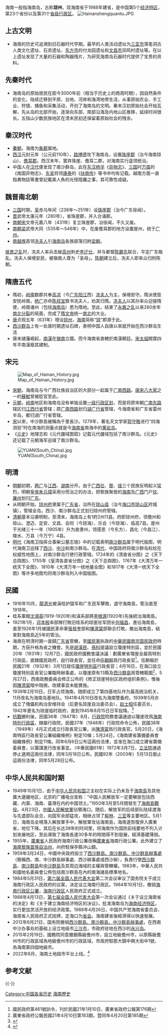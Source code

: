 {{海南歷史}}

海南一般指海南岛，古称'''琼州'''，现海南省于1988年建省，是中国第5个[[经济特区|经济特区]]，第23个省份以及第31个[[省级行政区|省级行政区]]。
{{Wikisourceshas|海南特區行政長官公署組織條例|海南建省籌備委員會組織條例|第六届全国人民代表大会第二次会议关于海南行政区建置的决定|全国人民代表大会关于设立海南省的决定}}
[[File:Hainanshengquantu.JPG|thumb]]

==上古文明==
*海南的历史可追溯到旧石器时代早期。最早的人类活动遗址为[[三亚市|三亚市]]落笔洞古人类文化遗址、石贡遗址、[[东方市|东方市]]的付龙园遗址和[[文昌市|文昌市]]凤鸣村遗址等。在以上遗址发现了大量的石器和陶器残片，为研究海南岛石器时代提供了宝贵的资料。

==先秦时代==
*海南岛的原始居民在距今3000年前（相当于历史上的商周时期），因自然条件的变化，陆续迁移到平原、台地、河岸和海湾地带生活，从事原始农业、手工业、狩猎、捕鱼和采集活动，开创了海南岛的文明。秦末汉初原始社会开始瓦解，先从岛的北部开始，逐渐向东部、南部沿海及内地山区推移，延续时间很长。五指山少数民族地区在清末民初还保留着原始社会的残余。

==秦汉时代==
*[[秦朝|秦朝]]，海南为[[象郡|象郡]]属地。
*[[西汉|西汉]]元封元年（公元前110年），[[路博德|路博德]]攻下海南岛，设置[[珠崖郡|珠崖郡]]（治今海南琼山）、[[儋耳郡|儋耳郡]]。西汉末年，罢弃珠崖、儋耳二郡，对海南实行遥领统治。
*中国人在[[汉代|汉代]]便发现了南沙群岛，此在[[东汉|东汉]][[杨孚|杨孚]]《[[异物志|异物志]]》、[[三国|三国]]时[[万震|万震]]的《南国异物志》、[[孫吳|东吴]]将领[[康泰|康泰]]的《[[扶南传|扶南传]]》等书中均有记载。越南方面一直指異物誌等書曾記載美人魚的光怪陸離之事，其可靠性成疑。

==魏晋南北朝==
*[[三国|三国]]时期，[[孫吳|吴]]赤乌年间（238年～251年）设[[珠崖郡|珠崖郡]]（治今广东徐闻）。
*[[晋|晋]]武帝太康元年（280年），省珠崖郡，并入合浦郡。
*[[南朝|南朝]][[刘宋|宋]]文帝元嘉八年（431年）复立珠崖郡，治徐闻，不久又废。
*[[南朝|南朝]][[南梁|梁]]武帝大同（535年～546年）中，在废儋耳郡的地方设置崖州，统于[[广州_(古代)|广州]]。
*[[南越族|南越族]]首领[[冼夫人|冼夫人]]引[[海南岛|海南岛]]各族部落归附[[梁朝|梁朝]]。
[[侯景之乱|侯景之乱]]时，冼夫人率兵击破[[高州|高州]]刺史[[李迁仕|李迁仕]]，并与都督[[陈霸先|陈霸先]]联合，平定广东叛乱。冼夫人保境安民，被嶺南人尊为「圣母」。[[南陈|陈朝]]建立后，冼夫人即率众归附陈朝。

==隋唐五代==
*隋初，[[岭南|岭南]]数郡共奉[[高凉|高凉]]（今[[广东|广东]][[阳江|阳江]]西）[[冼夫人|冼夫人]]为主，保境拒守。隋派使臣安抚岭南，[[杨广|杨广]]亦命[[陈叔宝|陈叔宝]]致书冼夫人，劝其归隋。[[冼夫人|冼夫人]]以其孙率众迎接隋使，岭南诸州（包括[[海南岛|海南岛]]）悉为隋地。至此，结束了[[永嘉之乱|永嘉之乱]]以来280余年[[魏晉南北朝|南北分裂]]的局面，完成了[[隋文帝|隋文帝]]统一[[華南|南]][[華北|北]]的大业。
*[[唐|唐]]贞观五年（631年）增设[[琼州|琼州]]，[[海南|海南]]简称“[[琼|琼]]”即源于此。
*[[西沙群岛|西沙群岛]]上有一处唐时期遗址石碑，表明中国人自唐以來就开始在西沙群岛生活
*唐末諸藩崛起，[[南漢|南漢]]在[[嶺南|嶺南]]立國。而今海南省直轄於南漢朝廷。[[宋太祖|宋太祖]]開寶四年平南漢廢其建制。

==宋元==
[[File:Map_of_Hainan_History.jpg|thumb]]
*[[宋朝|宋朝]]，海南岛与今广西壮族自治区的大部分一起属于[[广南西路|广南西路]]。[[唐宋八大家|唐宋八大家]]之一的[[蘇軾|蘇軾]]曾被貶官至此。
*[[元朝|元朝]]，[[岭南|岭南]]地区和海南岛没有单独设置[[一级行政区划|一级行政区划]]，而是将原宋朝[[广南东路|广南东路]]辖区归[[江西行省|江西行省]]管辖；原[[广南西路|广南西路]]划归[[湖广行省|湖广行省]]管辖，今海南省和广东省雷州半岛，都归湖广行省管辖。
*[[宋代|宋]]以來，中沙群島被稱為千里長沙。1279年，著名天文学家[[郭守敬|郭守敬]]进行“四海测验”时在南海的测量点就是今[[海南省|海南省]]南海中的[[黄岩岛|黄岩岛]]。
*《[[元史|元史]]》地理志和《元代疆域图叙》记载元代疆域包括了南沙群岛。《元史》还记载了元朝海军巡辖了南沙群岛。
[[File:YUAN(South_China).jpg|thumb]]

==明清==
*[[明朝|明朝]]初期，[[两广|两广]]与[[江西|江西]]、[[湖南|湖南]]分开。由于[[广西|广西]][[壮族|壮]]、[[黎族|黎]]、[[瑶族|瑶]]三个民族反明起义猛烈，明朝[[皇帝|皇帝]][[朱元璋|朱元璋]]采用分而治之的办法，把黎族聚居的[[海南|海南]]及[[广西|广西]]门户[[钦州|钦]]、[[廉州|廉州]]划归[[广东|广东]]。
*从明朝开始，[[琼州府|琼州府]]隶属于[[广东省|广东省]]，治所在[[琼山县|琼山县]]（治今[[海口市|海口市]][[琼山区|琼山区]]府城镇），管辖全岛。西沙、南沙群岛正式划归琼州府管辖。
*[[清朝|清朝]]基本沿袭明制，至清末，海南岛上有1府2州11县。府即琼州府，领儋州和琼山、澄迈、定安、文昌、会同（今琼海）、乐会（今琼海）、临高7县。崖州于光绪三十一年（1905年）升为直隶州，领感恩（今东方）、昌化（今昌江）、陵水、万县（今万宁）4县。
*[[明代|明代]]《海南卫指挥佥事柴公墓志铬》中的记载表明[[南沙群岛|南沙群岛]]属于明代版图，明代海南卫巡辖了[[西沙|西沙]]、[[中沙|中沙]]和南沙群岛。在[[清代|清代]]，中国政府将南沙群岛标绘在权威性地图上，对南沙群岛行使行政管辖。1724年的《清直省分图》之《天下总舆图》、1755年《皇清各直省分图》之《天下总舆图》、1767年《大清万年一统天下全图》、1810年《大清万年一统地量全图》和1817年《大清一统天下全图》等许多地图均将南沙群岛列入中国版图。

==民國==
*1916年10月，[[龍濟光|龍濟光]]被滇桂护国军和广东民军擊敗，退守海南島，管治直至1918年。
*桂系軍閥[[沈鴻英|沈鴻英]](1919-1920年)和滇系部將[[李根源|李根源]](1920年)先後統治海南島。
*1921年1月，[[邓本殷|邓本殷]]率部隊打敗旧桂系的琼崖驻军团长[[何福昌|何福昌]]，進佔海南島，直至1926年1月被國民革命軍[[張發奎|張發奎]]部和[[陳濟棠|陳濟棠]]部聯合打敗，撤出海南島，結束對海南島近5年的管治。
*海南在明清时期一直歸[[广东省|广东省]]管轄，至[[中國國民黨|國民黨]]执政的[[中華民國|中華民國]][[南京|南京]][[国民政府|国民政府]]時期，方获升格為省之機會。先是[[胡漢民|胡漢民]]、[[孫科|孫科]]提議設立瓊崖特別區，並於民國20年（1931年）12月7日，國民政府國務會議決議：劃廣東省環崖全屬爲特別行政區，直隸國民政府，設行政長官，並任命[[伍朝樞|伍朝樞]]爲行政長官<ref>國民政府第461號訓令，刊於民國21年1月10日，廣東省政府公報第176期</ref>。伍朝樞於民國21年（1932年）3月1日就任[[瓊崖特別區|瓊崖特別區]]行政長官；4月16日，在海口設立瓊崖特別區長官公署臨時辦事處，以瓊崖原有13縣及[[西沙群島|西沙群島]]爲管轄範圍<ref>廣東省政府公報民國21年4月10日第183期，暨同年4月20日第185期</ref>，5月27日，西南政務委員会修正公布的《修正琼崖特别区政府组织条例》，惟後因[[陳濟棠|陳濟棠]]暗中阻撓，改建事宜未能實施。
*1939年2月10日，日军占领海南，随即成立了第四基地队作为最高统治机关，11月改名为海南岛基地队。1941年4月10日改名为海南警备府。1939年5月亦成立了傀儡机构治安维持会（后更名琼崖自治委员会），[[赵士桓|赵士桓]]任委员长，1942年更名为琼崖临时政府，直到1945年8月15日日军投降。<ref>{{Cite web |url=http://www.hnszw.org.cn/data/news/2010/02/46175/ |title=海南史志网 第二编 琼崖国民政府 >> 附： 琼崖日伪政权 |access-date=2014-08-02 |archive-url=https://web.archive.org/web/20140808044913/http://www.hnszw.org.cn/data/news/2010/02/46175/ |archive-date=2014-08-08 |dead-url=yes }}</ref>
*[[抗戰|抗戰]]勝利後，民國36年（1947年）8月，[[行政院|行政院]]院務會議通過以瓊崖改爲[[海南特別行政區|海南特別行政區]]，隸屬行政院，民國37年（1948年）行政院命令公佈，民國38年（1949年）4月正式成立行政長官公署，派[[陳濟棠|陳濟棠]]爲行政長官。5月20日，《海南特區行政長官公署組織條例》制定10條；5月24日，《海南建省籌備委員會組織條例》制定11條。同年6月6日公布這兩份法律，並准在海口成立建省籌備委員會，以籌謀進行改省事宜。（中華民國61年）1972年3月7日，[[立法院|立法院]]通過停止適用這兩份法律，同年3月18日公布。民國92年（2003年）5月13日廢止這兩份法律，同年5月28日公布。

==中华人民共和国时期==
*1949年10月1日，由于[[中华人民共和国|中华人民共和国]]之主权在实际上仍未及于[[海南島|海南島]]及其他廣大邊疆地区，北京的广播电台宣称：“中国人民解放军一定要解放包括西藏、内蒙、海南、臺灣在内的中国领土。”1950年3月至5月間發生了[[海南島戰役|海南島戰役]]。4月23日，[[中國人民解放軍|中國人民解放軍]]佔領海口。随后，解放军的后续部队陆续渡海与先遣部队会合，向国军余部猛攻，相继占领了[[榆林|榆林]]、[[三亚|三亚]]等主要地区。5月1日，海南岛全境落入解放軍手中，解放軍攻佔海南島，海南遂恢復併入廣東省，地位下降。其后在长达38年的时间里，将海南作为国防前线要地不列入计划发展地区，至此導致了海南長達30多年的時間得不到發展，經濟基礎薄弱。
*1955年，[[廣東省|廣東省]]人民政府海南行政公署改稱[[廣東省|廣東省]]海南行政公署。此外建立了[[海南黎族苗族自治州|海南黎族苗族自治州]]，州府駐保亭縣沖山鎮。
*1959年3月24日，中國中央政府設立了[[西沙群島、南沙群島、中沙群島辦事處|西沙群島、南沙群島、中沙群島辦事處]]（簡稱西、南、中沙群島辦事處、西沙辦事處或西沙辦），負責行使[[西沙群島|西沙群島]]、[[南沙群島|南沙群島]]和[[中沙群島|中沙群島]]及其周边海域的主權與管轄權。1983年，中華人民共和國地名委員會公佈包括南沙群島在內的南海諸島標準地名。
*1984年5月31日，[[第六届全国人民代表大会|第六届全国人民代表大会]]第二次会议审议了国务院关于成立海南行政区人民政府的议案，决定设立海南行政区。1984年10月1日，撤销[[海南行政区公署|海南行政区公署]]，[[海南行政区|海南行政区]]人民政府正式成立。
*1988年4月13日，[[第七届全国人民代表大会|第七届全国人民代表大会]]第一次会议通过《关于设立海南省的决定》和《关于建立海南经济特区的决议》，批准海南岛为[[海南经济特区|海南经济特区]]，实行更加灵活开放的经济政策。1988年4月26日，中国共产党海南省委员会、海南省人民政府正式挂牌，定海口为[[首府|省会]]。海南建省後經濟得以快速發展。
*2012年6月21日，国务院撤销[[西沙群島、南沙群島、中沙群島辦事處|西沙群島、南沙群島、中沙群島辦事處]]，在西南中沙办事处的基础上设立地级市[[三沙市|三沙市]]，市政府驻地在西沙的[[永兴岛|永兴岛]]。
*2015年2月19日，國務院同意撤銷縣級儋州市，設立地級儋州市，以原縣級儋州市的行政區域為地級儋州市的行政區域，市政府駐那大鎮中興大街中1號，為海南第四個地級市。
*2022年6月，海南土地超市平台上线。<ref>{{cite news |title=海南“土地超市”平台现货约7000亩 将陆续补货上架 |url=http://m.cnhubei.com/content/2022-06/06/content_14814828.html}}</ref>

== 参考文献 ==
{{Reflist}}

{{-}}
{{中国各省|历史}}
{{Hainan topics}}

[[Category:中国各省历史|Category:中国各省历史]]
[[Category:海南歷史|]]